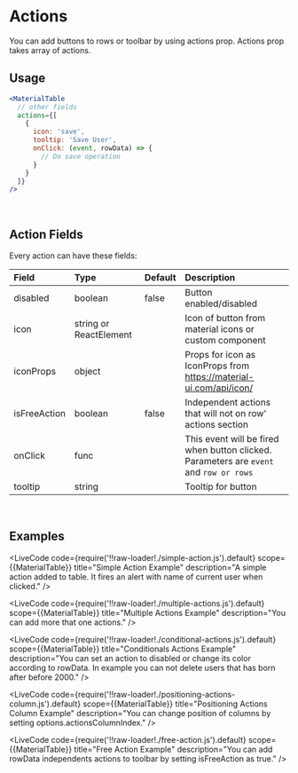 
# Actions

You can add buttons to rows or toolbar by using actions prop. Actions prop takes array of actions. 

## Usage 

```jsx
<MaterialTable
  // other fields
  actions={[
    {
      icon: 'save',
      tooltip: 'Save User',
      onClick: (event, rowData) => {
        // Do save operation
      }
    }
  ]}
/>
```

<br/>

## Action Fields

Every action can have these fields:

| Field         | Type                    | Default   | Description                                                                               |
|:--------------|:------------------------|:----------|:------------------------------------------------------------------------------------------|
| disabled      | boolean                 | false     | Button enabled/disabled                                                                   |
| icon          | string or ReactElement  |           | Icon of button from material icons or custom component                                    |
| iconProps     | object                  |           | Props for icon as IconProps from https://material-ui.com/api/icon/                        |
| isFreeAction  | boolean                 | false     | Independent actions that will not on row' actions section                                 |
| onClick       | func                    |           | This event will be fired when button clicked. Parameters are `event` and `row or rows`    |
| tooltip       | string                  |           | Tooltip for button                                                                        |

<br/>

## Examples

<LiveCode 
  code={require('!!raw-loader!./simple-action.js').default}
  scope={{MaterialTable}} 
  title="Simple Action Example"
  description="A simple action added to table. It fires an alert with name of current user when clicked."
/>

<LiveCode 
  code={require('!!raw-loader!./multiple-actions.js').default}
  scope={{MaterialTable}} 
  title="Multiple Actions Example"
  description="You can add more that one actions."
/>

<LiveCode 
  code={require('!!raw-loader!./conditional-actions.js').default}
  scope={{MaterialTable}} 
  title="Conditionals Actions Example"
  description="You can set an action to disabled or change its color according to rowData. In example you can not delete users that has born after before 2000."
/>

<LiveCode 
  code={require('!!raw-loader!./positioning-actions-column.js').default}
  scope={{MaterialTable}} 
  title="Positioning Actions Column Example"
  description="You can change position of columns by setting options.actionsColumnIndex."
/>

<LiveCode 
  code={require('!!raw-loader!./free-action.js').default}
  scope={{MaterialTable}} 
  title="Free Action Example"
  description="You can add rowData independents actions to toolbar by setting isFreeAction as true."
/>

